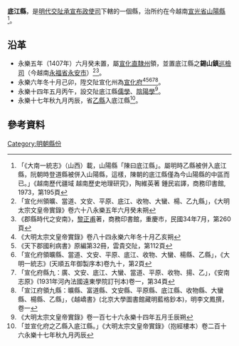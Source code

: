 '''底江縣'''，是[[明代|明代]][[交阯承宣布政使司|交阯承宣布政使司]]下轄的一個縣，治所约在今越南[[宣光省|宣光省]][[山陽縣_(越南)|山陽縣]]<ref>「《大南一統志》（山西）載，山陽縣「陳曰底江縣」。屬明時乙縣被併入底江縣，阮朝時登道縣被併入山陽縣，這樣，陳朝的底江縣僅為今山陽縣的中區而已。」《越南歷代疆域 越南歷史地理研究》，陶維英著 鍾民岩譯，商務印書館, 1973，第195頁</ref>。
== 沿革 ==
* 永樂五年（1407年）六月癸未置，屬[[宣化直隸州|宣化直隸州]]領，並置底江縣之'''錫山鎮'''[[巡檢司|巡檢司]]（今越南[[永福省|永福省]][[永安市_(越南)|永安市]]）<ref>「宣化州領曠、當道、文安、平原、底江、收物、大蠻、楊、乙九縣」，《大明太宗文皇帝實錄》卷六十八永樂五年六月癸未朔</ref><ref>《郡縣時代之安南》，[[黎正甫|黎正甫]]著，商務印書館，重慶市，民國34年7月，第260頁</ref>。
* 永樂六年冬十月己卯，陞交阯宣化州為[[宣化府_(交阯)|宣化府]]<ref>《大明太宗文皇帝實錄》卷八十四永樂六年冬十月乙亥朔</ref><ref>《天下郡國利病書》原編第32冊，雲貴交阯，第112頁</ref><ref>「宣化府領曠縣、當道、文安、平原、底江、收物、大蠻、楊縣、乙縣」，《大明一統志》(天順五年御製序本)卷九十，第2頁</ref><ref>「宣化府縣九：廣、文安、底江、大蠻、當道、平原、收物、揚、乙」，《安南志原》(1931年河內法國遠東學院訂刊本)卷一，第34頁</ref><ref>「宣江府領九縣：曠縣、富道縣、文安縣、平原縣、底江縣、收物縣、大蠻縣、楊縣、乙縣」，《越嶠書》(北京大學圖書館藏明藍格鈔本)，明李文鳳撰，卷一</ref>。
* 永樂十四年五月丙午，設交阯底江縣[[儒學官|儒學]]、[[陰陽學官|陰陽學]]<ref>《大明太宗文皇帝實錄》卷一百七十六永樂十四年五月壬辰朔</ref>。
* 永樂十七年秋九月丙辰，省[[乙縣|乙縣]]入底江縣<ref>「並宣化府之乙縣入底江縣。」《大明太宗文皇帝實錄》（抱經樓本）卷二百十六永樂十七年秋九月丙辰</ref>。

== 參考資料 ==
{{reflist}}
{{交阯承宣布政使司行政區劃}}
[[Category:明朝縣份|Category:明朝縣份]]